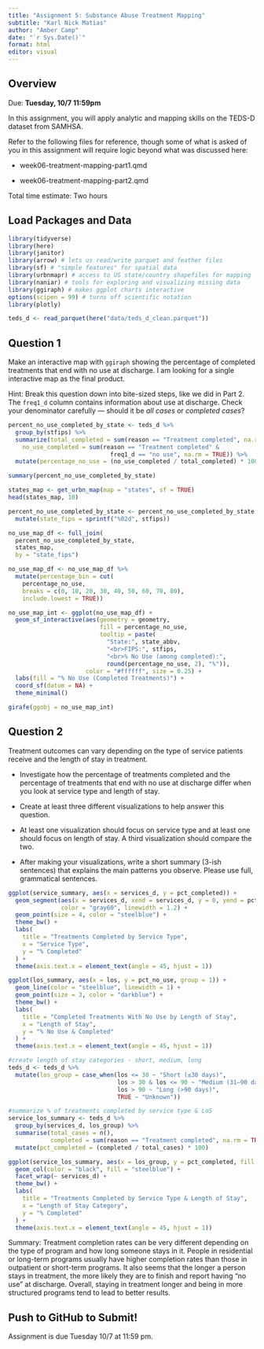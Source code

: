 ```yaml
---
title: "Assignment 5: Substance Abuse Treatment Mapping"
subtitle: "Karl Nick Matias"
author: "Amber Camp"
date: "`r Sys.Date()`"
format: html
editor: visual
---
```


## Overview

Due: **Tuesday, 10/7 11:59pm**

In this assignment, you will apply analytic and mapping skills on the TEDS-D dataset from SAMHSA.

Refer to the following files for reference, though some of what is asked of you in this assignment will require logic beyond what was discussed here:

-   week06-treatment-mapping-part1.qmd

-   week06-treatment-mapping-part2.qmd

Total time estimate: Two hours

## Load Packages and Data

```r
library(tidyverse)
library(here)
library(janitor) 
library(arrow) # lets us read/write parquet and feather files
library(sf) # "simple features" for spatial data
library(urbnmapr) # access to US state/country shapefiles for mapping
library(naniar) # tools for exploring and visualizing missing data
library(ggiraph) # makes ggplot charts interactive
options(scipen = 99) # turns off scientific notation
library(plotly)
```

```r
teds_d <- read_parquet(here("data/teds_d_clean.parquet"))
```

## Question 1

Make an interactive map with `ggiraph` showing the percentage of completed treatments that end with no use at discharge. I am looking for a single interactive map as the final product.

Hint: Break this question down into bite-sized steps, like we did in Part 2. The `freq1_d` column contains information about use at discharge. Check your denominator carefully — should it be *all cases* or *completed cases*?

```r
percent_no_use_completed_by_state <- teds_d %>%
  group_by(stfips) %>%
  summarize(total_completed = sum(reason == "Treatment completed", na.rm = TRUE),
    no_use_completed = sum(reason == "Treatment completed" &
                             freq1_d == "no use", na.rm = TRUE)) %>%
  mutate(percentage_no_use = (no_use_completed / total_completed) * 100)

summary(percent_no_use_completed_by_state)
```

```r
states_map <- get_urbn_map(map = "states", sf = TRUE)
head(states_map, 10)
```

```r
percent_no_use_completed_by_state <- percent_no_use_completed_by_state %>%
  mutate(state_fips = sprintf("%02d", stfips))
```

```r
no_use_map_df <- full_join(
  percent_no_use_completed_by_state,
  states_map,
  by = "state_fips")
```

```r
no_use_map_df <- no_use_map_df %>%
  mutate(percentage_bin = cut(
    percentage_no_use,
    breaks = c(0, 10, 20, 30, 40, 50, 60, 70, 80),
    include.lowest = TRUE))
```

```r
no_use_map_int <- ggplot(no_use_map_df) +
  geom_sf_interactive(aes(geometry = geometry,
                          fill = percentage_no_use,
                          tooltip = paste(
                            "State:", state_abbv,
                            "<br>FIPS:", stfips,
                            "<br>% No Use (among completed):",
                            round(percentage_no_use, 2), "%")),
                      color = "#ffffff", size = 0.25) +
  labs(fill = "% No Use (Completed Treatments)") +
  coord_sf(datum = NA) +
  theme_minimal()

girafe(ggobj = no_use_map_int)
```

## Question 2

Treatment outcomes can vary depending on the type of service patients receive and the length of stay in treatment.

-   Investigate how the percentage of treatments completed and the percentage of treatments that end with no use at discharge differ when you look at service type and length of stay.

-   Create at least three different visualizations to help answer this question.

-   At least one visualization should focus on service type and at least one should focus on length of stay. A third visualization should compare the two.

-   After making your visualizations, write a short summary (3-ish sentences) that explains the main patterns you observe. Please use full, grammatical sentences.

```r
ggplot(service_summary, aes(x = services_d, y = pct_completed)) +
  geom_segment(aes(x = services_d, xend = services_d, y = 0, yend = pct_completed),
               color = "gray60", linewidth = 1.2) +
  geom_point(size = 4, color = "steelblue") +
  theme_bw() +
  labs(
    title = "Treatments Completed by Service Type",
    x = "Service Type",
    y = "% Completed"
  ) +
  theme(axis.text.x = element_text(angle = 45, hjust = 1))

```

```r
ggplot(los_summary, aes(x = los, y = pct_no_use, group = 1)) +
  geom_line(color = "steelblue", linewidth = 1) +
  geom_point(size = 3, color = "darkblue") +
  theme_bw() +
  labs(
    title = "Completed Treatments With No Use by Length of Stay",
    x = "Length of Stay",
    y = "% No Use & Completed"
  ) +
  theme(axis.text.x = element_text(angle = 45, hjust = 1))

```

```r
#create length of stay categories - short, medium, long
teds_d <- teds_d %>%
  mutate(los_group = case_when(los <= 30 ~ "Short (≤30 days)",
                               los > 30 & los <= 90 ~ "Medium (31–90 days)",
                               los > 90 ~ "Long (>90 days)",
                               TRUE ~ "Unknown"))
```

```r
#summarize % of treatments completed by service type & LoS
service_los_summary <- teds_d %>%
  group_by(services_d, los_group) %>%
  summarise(total_cases = n(),
            completed = sum(reason == "Treatment completed", na.rm = TRUE)) %>%
  mutate(pct_completed = (completed / total_cases) * 100)
```

```r
ggplot(service_los_summary, aes(x = los_group, y = pct_completed, fill = services_d)) +
  geom_col(color = "black", fill = "steelblue") +
  facet_wrap(~ services_d) +
  theme_bw() +
  labs(
    title = "Treatments Completed by Service Type & Length of Stay",
    x = "Length of Stay Category",
    y = "% Completed"
  ) +
  theme(axis.text.x = element_text(angle = 45, hjust = 1))

```

Summary: Treatment completion rates can be very different depending on the type of program and how long someone stays in it. People in residential or long-term programs usually have higher completion rates than those in outpatient or short-term programs. It also seems that the longer a person stays in treatment, the more likely they are to finish and report having “no use” at discharge. Overall, staying in treatment longer and being in more structured programs tend to lead to better results.

## Push to GitHub to Submit!

Assignment is due Tuesday 10/7 at 11:59 pm.
